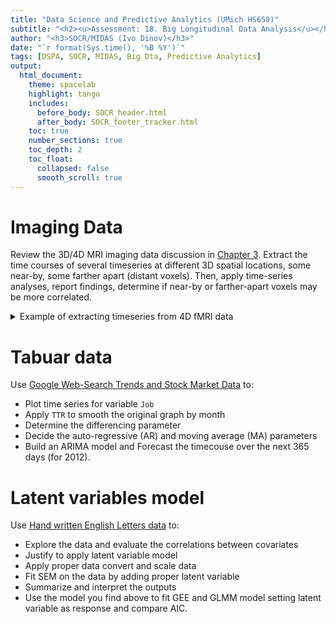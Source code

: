 ---
title: "Data Science and Predictive Analytics (UMich HS650)"
subtitle: "<h2><u>Assessment: 18. Big Longitudinal Data Analysis</u></h2>"
author: "<h3>SOCR/MIDAS (Ivo Dinov)</h3>"
date: "`r format(Sys.time(), '%B %Y')`"
tags: [DSPA, SOCR, MIDAS, Big Dta, Predictive Analytics] 
output:
  html_document:
    theme: spacelab
    highlight: tango
    includes:
      before_body: SOCR_header.html
      after_body: SOCR_footer_tracker.html
    toc: true
    number_sections: true
    toc_depth: 2
    toc_float:
      collapsed: false
      smooth_scroll: true
---

# Imaging Data

Review the 3D/4D MRI imaging data discussion in [Chapter 3](http://www.socr.umich.edu/people/dinov/courses/DSPA_notes/03_DataVisualization.html). Extract the time courses of several timeseries at different 3D spatial locations, some near-by, some farther apart (distant voxels). Then, apply time-series analyses, report findings, determine if near-by or farther-apart voxels may be more correlated.

<details>
  <summary>Example of extracting timeseries from 4D fMRI data</summary>
  <p>
    <code>
      # See examples here: https://cran.r-project.org/web/packages/oro.nifti/vignettes/nifti.pdf
      
      library(oro.nifti)
      fMRIURL <- "http://socr.umich.edu/HTML5/BrainViewer/data/fMRI_FilteredData_4D.nii.gz"
      fMRIFile <- file.path(tempdir(), "fMRI_FilteredData_4D.nii.gz")
      download.file(fMRIURL, dest=fMRIFile, quiet=TRUE)
      (fMRIVolume <- readNIfTI(fMRIFile, reorient=FALSE))
      # dimensions: 64 x 64 x 21 x 180 ; 4mm x 4mm x 6mm x 3 sec 
      
      fMRIVolDims <- dim(fMRIVolume); fMRIVolDims
      time_dim <- fMRIVolDims[4]; time_dim
      
      hist(fMRIVolume)
      
      # To examine the time course of a specific 3D voxel (say the one at x=30, y=30, z=15):
      plot(fMRIVolume[30, 30, 10,], type='l', main="Time Series of 3D Voxel \n (x=30, y=30, z=15)", col="blue")
      
      x1 <- c(1:180)
      y1 <- loess(fMRIVolume[30, 30, 10,]~ x1, family = "gaussian")
      lines(x1, smooth(fMRIVolume[30, 30, 10,]), col = "red", lwd = 2)
      lines(ksmooth(x1, fMRIVolume[30, 30, 10,], kernel = "normal", bandwidth = 5), col = "green", lwd = 3)
    </code>
  </p>
</details>

# Tabuar data

Use [Google Web-Search Trends and Stock Market Data](http://wiki.socr.umich.edu/index.php/SOCR_Data_GoogleTrends_2005_2011) to:

* Plot time series for variable `Job`
* Apply `TTR` to smooth the original graph by month
* Determine the differencing parameter
* Decide the auto-regressive (AR) and moving average (MA) parameters
* Build an ARIMA model and Forecast the timecouse over the next 365 days (for 2012).

# Latent variables model

Use [Hand written English Letters data](https://umich.instructure.com/courses/38100/files/folder/Case_Studies/16_HandwrittenLetters) to:

* Explore the data and evaluate the correlations between covariates
* Justify to apply latent variable model
* Apply proper data convert and scale data
* Fit SEM on the data by adding proper latent variable
* Summarize and interpret the outputs
* Use the model you find above to fit GEE and GLMM model setting latent variable as response and compare AIC.